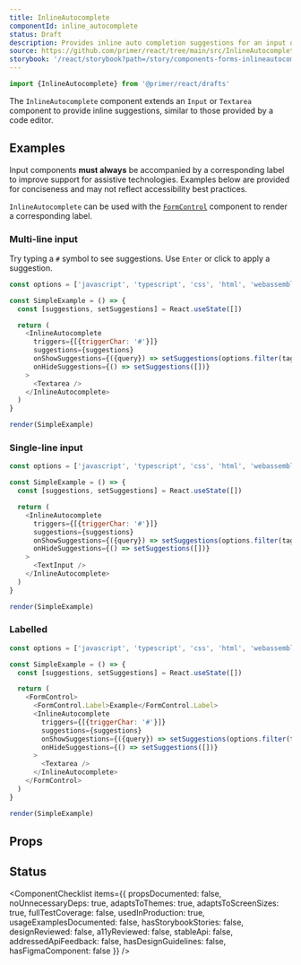 ```yaml
---
title: InlineAutocomplete
componentId: inline_autocomplete
status: Draft
description: Provides inline auto completion suggestions for an input or textarea.
source: https://github.com/primer/react/tree/main/src/InlineAutocomplete
storybook: '/react/storybook?path=/story/components-forms-inlineautocomplete--default'
---
```


```js
import {InlineAutocomplete} from '@primer/react/drafts'
```

The `InlineAutocomplete` component extends an `Input` or `Textarea` component to provide inline suggestions, similar to those provided by a code editor.

## Examples

<Note variant="warning">

Input components **must always** be accompanied by a corresponding label to improve support for assistive
technologies. Examples below are provided for conciseness and may not reflect accessibility best practices.

`InlineAutocomplete` can be used with the [`FormControl`](/FormControl) component to render a corresponding label.

</Note>

### Multi-line input

Try typing a `#` symbol to see suggestions. Use `Enter` or click to apply a suggestion.

```javascript live noinline drafts
const options = ['javascript', 'typescript', 'css', 'html', 'webassembly']

const SimpleExample = () => {
  const [suggestions, setSuggestions] = React.useState([])

  return (
    <InlineAutocomplete
      triggers={[{triggerChar: '#'}]}
      suggestions={suggestions}
      onShowSuggestions={({query}) => setSuggestions(options.filter(tag => tag.includes(query)))}
      onHideSuggestions={() => setSuggestions([])}
    >
      <Textarea />
    </InlineAutocomplete>
  )
}

render(SimpleExample)
```

### Single-line input

```javascript live noinline drafts
const options = ['javascript', 'typescript', 'css', 'html', 'webassembly']

const SimpleExample = () => {
  const [suggestions, setSuggestions] = React.useState([])

  return (
    <InlineAutocomplete
      triggers={[{triggerChar: '#'}]}
      suggestions={suggestions}
      onShowSuggestions={({query}) => setSuggestions(options.filter(tag => tag.includes(query)))}
      onHideSuggestions={() => setSuggestions([])}
    >
      <TextInput />
    </InlineAutocomplete>
  )
}

render(SimpleExample)
```

### Labelled

```javascript live noinline drafts
const options = ['javascript', 'typescript', 'css', 'html', 'webassembly']

const SimpleExample = () => {
  const [suggestions, setSuggestions] = React.useState([])

  return (
    <FormControl>
      <FormControl.Label>Example</FormControl.Label>
      <InlineAutocomplete
        triggers={[{triggerChar: '#'}]}
        suggestions={suggestions}
        onShowSuggestions={({query}) => setSuggestions(options.filter(tag => tag.includes(query)))}
        onHideSuggestions={() => setSuggestions([])}
      >
        <Textarea />
      </InlineAutocomplete>
    </FormControl>
  )
}

render(SimpleExample)
```

## Props

<PropsTable>
  <PropsTableRow
    name="children"
    required
    type="React.ReactNode"
    description="An `input` or `textarea` compatible component to extend. A compatible component is any component that forwards a ref and props to an underlying `input` or `textarea` element, including but not limited to `Input`, `TextArea`, `input`, `textarea`, `styled.input`, and `styled.textarea`. If the child is not compatible, a runtime `TypeError` will be thrown."
  />
  <PropsTableRow
    name="triggers"
    required
    type="Array<Trigger>"
    description="Register the triggers that can cause suggestions to appear."
  />
  <PropsTableRow
    name="onShowSuggestions"
    type="(event: ShowSuggestionsEvent) => void"
    required
    description="Called when a valid suggestion query is updated. This should be handled by setting the `suggestions` prop accordingly."
  />
  <PropsTableRow
    name="onShowSuggestions"
    type="() => void"
    required
    description="Called when suggestions should be hidden. Set `suggestions` to `null` or an empty array in this case."
  />
  <PropsTableRow
    name="suggestions"
    type="Suggestion[] | null | 'loading'"
    required
    description="The currently visible list of suggestions. If `loading`, a loading indicator will be shown. If `null` or empty, the list will be hidden. Suggestion sort will be preserved. Typically, this should not contain more than five or so suggestions."
  />
  <PropsTableRow
    name="tabInsertsSuggestions"
    type="boolean"
    defaultValue="false"
    description="If `true`, suggestions will be applied with both `Tab` and `Enter`, instead of just `Enter`. This may be expected behavior for users used to IDEs, but use caution when hijacking browser tabbing capability."
  />
  <PropsTableSxRow />
</PropsTable>

## Status

<ComponentChecklist
  items={{
    propsDocumented: false,
    noUnnecessaryDeps: true,
    adaptsToThemes: true,
    adaptsToScreenSizes: true,
    fullTestCoverage: false,
    usedInProduction: true,
    usageExamplesDocumented: false,
    hasStorybookStories: false,
    designReviewed: false,
    a11yReviewed: false,
    stableApi: false,
    addressedApiFeedback: false,
    hasDesignGuidelines: false,
    hasFigmaComponent: false
  }}
/>
